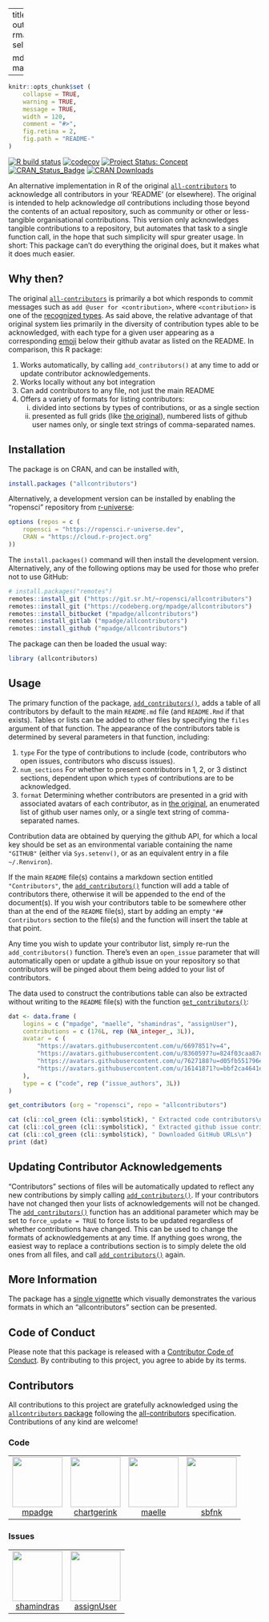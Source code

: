 
---
title: "allcontributors"
output:
  rmarkdown::html_vignette:
    self_contained: no

  md_document:
    variant: markdown_github
---

<!-- README.md is generated from README.Rmd. Please edit that file -->

```r
knitr::opts_chunk$set (
    collapse = TRUE,
    warning = TRUE,
    message = TRUE,
    width = 120,
    comment = "#>",
    fig.retina = 2,
    fig.path = "README-"
)
```

<!-- badges: start -->

[![R build
status](https://github.com/ropensci/allcontributors/workflows/R-CMD-check/badge.svg)](https://github.com/ropensci/allcontributors/actions?query=workflow%3AR-CMD-check)
[![codecov](https://app.codecov.io/gh/ropensci/allcontributors/branch/master/graph/badge.svg)](https://app.codecov.io/gh/ropensci/allcontributors)
[![Project Status:
Concept](https://www.repostatus.org/badges/latest/active.svg)](https://www.repostatus.org/#active)
[![CRAN_Status_Badge](https://www.r-pkg.org/badges/version/allcontributors)](https://cran.r-project.org/web/packages/allcontributors/) 
[![CRAN Downloads](https://cranlogs.r-pkg.org/badges/grand-total/allcontributors?color=orange)](https://cran.r-project.org/package=allcontributors)
<!-- badges: end -->

An alternative implementation in R of the original
[`all-contributors`](https://allcontributors.org/) to acknowledge all
contributors in your 'README' (or elsewhere). The original is intended to help
acknowledge *all* contributions including those beyond the contents of an
actual repository, such as community or other or less-tangible organisational
contributions. This version only acknowledges tangible contributions to
a repository, but automates that task to a single function call, in the hope
that such simplicity will spur greater usage. In short: This package can't do
everything the original does, but it makes what it does much easier.

## Why then?

The original [`all-contributors`](https://allcontributors.org/) is primarily
a bot which responds to commit messages such as `add @user for <contribution>`,
where `<contribution>` is one of the [recognized
types](https://allcontributors.org/docs/en/emoji-key). As said above, the
relative advantage of that original system lies primarily in the diversity of
contribution types able to be acknowledged, with each type for a given user
appearing as a corresponding
[emoji](https://allcontributors.org/docs/en/emoji-key) below their github
avatar as listed on the README. In comparison, this R package:

1. Works automatically, by calling `add_contributors()` at any time to add or
   update contributor acknowledgements.
2. Works locally without any bot integration
3. Can add contributors to any file, not just the main README
4. Offers a variety of formats for listing contributors:
   (i) divided into sections by types of contributions, or as a single section
   (ii) presented as full grids (like [the
        original](https://github.com/all-contributors/all-contributors/blob/master/README.md#contributors-)),
        numbered lists of github user names only, or single text strings of
        comma-separated names.

## Installation

The package is on CRAN, and can be installed with,
```r
install.packages ("allcontributors")
```

Alternatively, a development version can be installed by enabling the
"ropensci" repository from
[r-universe](https://ropensci.r-universe.dev):

```r
options (repos = c (
    ropensci = "https://ropensci.r-universe.dev",
    CRAN = "https://cloud.r-project.org"
))
```

The `install.packages()` command will then install the development version.
Alternatively, any of the following options may be used for those who prefer
not to use GitHub:

```r
# install.packages("remotes")
remotes::install_git ("https://git.sr.ht/~ropensci/allcontributors")
remotes::install_git ("https://codeberg.org/mpadge/allcontributors")
remotes::install_bitbucket ("mpadge/allcontributors")
remotes::install_gitlab ("mpadge/allcontributors")
remotes::install_github ("mpadge/allcontributors")
```

The package can then be loaded the usual way:
```r
library (allcontributors)
```

## Usage

The primary function of the package,
[`add_contributors()`](https://docs.ropensci.org/allcontributors/reference/add_contributors.html),
adds a table of all contributors by default to the main `README.md` file (and
`README.Rmd` if that exists). Tables or lists can be added to other files by
specifying the `files` argument of that function. The appearance of the
contributors table is determined by several parameters in that function,
including:

1. `type` For the type of contributions to include (code, contributors who open
   issues, contributors who discuss issues).
2. `num_sections` For whether to present contributors in 1, 2, or 3 distinct
   sections, dependent upon which `type`s of contributions are to be
   acknowledged.
3. `format` Determining whether contributors are presented in a grid with
   associated avatars of each contributor, as in [the
   original](https://github.com/all-contributors/all-contributors/blob/master/README.md#contributors-), 
   an enumerated list of github user names only, or a single text string of
   comma-separated names.

Contribution data are obtained by querying the github API, for which a local
key should be set as an environmental variable containing the name `"GITHUB"`
(either via `Sys.setenv()`, or as an equivalent entry in a file `~/.Renviron`).

If the main `README` file(s) contains a markdown section entitled
`"Contributors"`, the
[`add_contributors()`](https://docs.ropensci.org/allcontributors/reference/add_contributors.html)
function will add a table of contributors there, otherwise it will be appended
to the end of the document(s). If you wish your contributors table to be
somewhere other than at the end of the `README` file(s), start by adding an
empty `"## Contributors` section to the file(s) and the function will insert
the table at that point.

Any time you wish to update your contributor list, simply re-run the
`add_contributors()` function. There's even an `open_issue` parameter that will
automatically open or update a github issue on your repository so that
contributors will be pinged about them being added to your list of
contributors.

The data used to construct the contributions table can also be extracted
without writing to the `README` file(s) with the function
[`get_contributors()`](https://docs.ropensci.org/allcontributors/reference/get_contributors.html):

```r
dat <- data.frame (
    logins = c ("mpadge", "maelle", "shamindras", "assignUser"),
    contributions = c (176L, rep (NA_integer_, 3L)),
    avatar = c (
        "https://avatars.githubusercontent.com/u/6697851?v=4",
        "https://avatars.githubusercontent.com/u/8360597?u=824f03caa87c92420352e3dd9a05470320a67412&v=4",
        "https://avatars.githubusercontent.com/u/7627188?u=d05fb551796e6ce6db64ae43cd8ce48a0217ef85&v=4",
        "https://avatars.githubusercontent.com/u/16141871?u=bbf2ca4641e8ec034a9cdb583e62e3a94c372824&v=4"
    ),
    type = c ("code", rep ("issue_authors", 3L))
)
```
```r
get_contributors (org = "ropensci", repo = "allcontributors")
```
```r
cat (cli::col_green (cli::symbol$tick), " Extracted code contributors\n")
cat (cli::col_green (cli::symbol$tick), " Extracted github issue contributors\n")
cat (cli::col_green (cli::symbol$tick), " Downloaded GitHub URLs\n")
print (dat)
```


## Updating Contributor Acknowledgements

"Contributors" sections of files will be automatically updated to reflect any new
contributions by simply calling
[`add_contributors()`](https://docs.ropensci.org/allcontributors/reference/add_contributors.html).
If your contributors have not changed then your lists of acknowledgements will
not be changed. The
[`add_contributors()`](https://docs.ropensci.org/allcontributors/reference/add_contributors.html)
function has an additional parameter which may be set to `force_update = TRUE`
to force lists to be updated regardless of whether contributions have changed.
This can be used to change the formats of acknowledgements at any time. If
anything goes wrong, the easiest way to replace a contributions section is to
simply delete the old ones from all files, and call
[`add_contributors()`](https://docs.ropensci.org/allcontributors/reference/add_contributors.html)
again.

## More Information

The package has a [single
vignette](https://docs.ropensci.org/allcontributors/articles/allcontributors.html)
which visually demonstrates the various formats in which an "allcontributors"
section can be presented.


## Code of Conduct

Please note that this package is released with a [Contributor Code of
Conduct](https://ropensci.org/code-of-conduct/). By contributing to this
project, you agree to abide by its terms.

## Contributors







<!-- ALL-CONTRIBUTORS-LIST:START - Do not remove or modify this section -->
<!-- prettier-ignore-start -->
<!-- markdownlint-disable -->

All contributions to this project are gratefully acknowledged using the [`allcontributors` package](https://github.com/ropensci/allcontributors) following the [all-contributors](https://allcontributors.org) specification. Contributions of any kind are welcome!

### Code

<table>

<tr>
<td align="center">
<a href="https://github.com/mpadge">
<img src="https://avatars.githubusercontent.com/u/6697851?v=4" width="100px;" alt=""/>
</a><br>
<a href="https://github.com/ropensci/allcontributors/commits?author=mpadge">mpadge</a>
</td>
<td align="center">
<a href="https://github.com/chartgerink">
<img src="https://avatars.githubusercontent.com/u/2946344?v=4" width="100px;" alt=""/>
</a><br>
<a href="https://github.com/ropensci/allcontributors/commits?author=chartgerink">chartgerink</a>
</td>
<td align="center">
<a href="https://github.com/maelle">
<img src="https://avatars.githubusercontent.com/u/8360597?v=4" width="100px;" alt=""/>
</a><br>
<a href="https://github.com/ropensci/allcontributors/commits?author=maelle">maelle</a>
</td>
<td align="center">
<a href="https://github.com/sbfnk">
<img src="https://avatars.githubusercontent.com/u/1156307?v=4" width="100px;" alt=""/>
</a><br>
<a href="https://github.com/ropensci/allcontributors/commits?author=sbfnk">sbfnk</a>
</td>
</tr>

</table>


### Issues

<table>

<tr>
<td align="center">
<a href="https://github.com/shamindras">
<img src="https://avatars.githubusercontent.com/u/7627188?u=d05fb551796e6ce6db64ae43cd8ce48a0217ef85&v=4" width="100px;" alt=""/>
</a><br>
<a href="https://github.com/ropensci/allcontributors/issues?q=is%3Aissue+author%3Ashamindras">shamindras</a>
</td>
<td align="center">
<a href="https://github.com/assignUser">
<img src="https://avatars.githubusercontent.com/u/16141871?u=b8095df6a10813031922a72335bd6579d5494c16&v=4" width="100px;" alt=""/>
</a><br>
<a href="https://github.com/ropensci/allcontributors/issues?q=is%3Aissue+author%3AassignUser">assignUser</a>
</td>
</tr>

</table>

<!-- markdownlint-enable -->
<!-- prettier-ignore-end -->
<!-- ALL-CONTRIBUTORS-LIST:END -->
